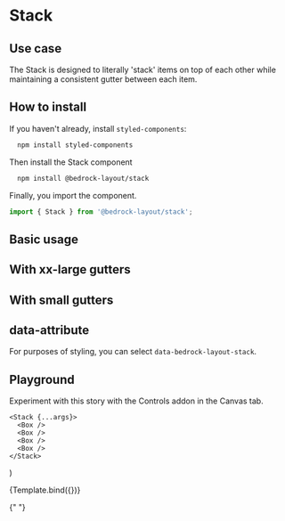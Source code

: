 

<Meta title="Components/Stack" component={Stack} />

# Stack

## Use case

The Stack is designed to literally 'stack' items on top of each other while maintaining a consistent gutter between each item.

## How to install

If you haven't already, install `styled-components`:

```bash
  npm install styled-components
```

Then install the Stack component

```bash
  npm install @bedrock-layout/stack
```

Finally, you import the component.

```javascript
import { Stack } from '@bedrock-layout/stack';
```

## Basic usage

<Preview withToolbar>
  <Story name="Basic">
    <Stack gutter="lg">
      <Box />
      <Box />
      <Box />
      <Box />
    </Stack>
  </Story>
</Preview>

## With xx-large gutters

<Preview withToolbar>
  <Story name="With xx-large gutters">
    <Stack gutter="xxl">
      <Box />
      <Box />
      <Box />
      <Box />
    </Stack>
  </Story>
</Preview>

## With small gutters

<Preview withToolbar>
  <Story name="With small gutters">
    <Stack gutter="sm">
      <Box />
      <Box />
      <Box />
      <Box />
    </Stack>
  </Story>
</Preview>

## data-attribute

For purposes of styling, you can select `data-bedrock-layout-stack`.

## Playground

Experiment with this story with the Controls addon in the Canvas tab.

    <Stack {...args}>
      <Box />
      <Box />
      <Box />
      <Box />
    </Stack>
)

<Canvas withToolbar>
  <Story
    name="Controls"
    args={{
      gutter: "lg",
    }}
  >
    {Template.bind({})}
  </Story>
</Canvas>

<ArgsTable story="Controls" />{" "}
